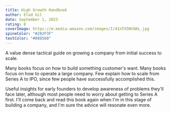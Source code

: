 ```yaml
---
title: High Growth Handbook
author: Elad Gil
date: September 1, 2023
rating: 8
coverImage: https://m.media-amazon.com/images/I/41nTX5NVGKL.jpg
spineColor: "#282F3F"
textColor: "#008560"
---
```


A value dense tactical guide on growing a company from initial success to scale.

Many books focus on how to build something customer's want. Many books focus on how to operate a large company. Few explain how to scale from Series A to IPO, since few people have successfully accomplished this.

Useful insights for early founders to develop awareness of problems they'll face later, although most people need to worry about getting to Series A first. I'll come back and read this book again when I'm in this stage of building a company, and I'm sure the advice will resonate even more.
